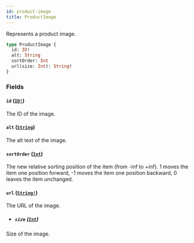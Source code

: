 ```yaml
---
id: product-image
title: ProductImage
---
```


Represents a product image.

```graphql
type ProductImage {
  id: ID!
  alt: String
  sortOrder: Int
  url(size: Int): String!
}
```

### Fields

#### `id` ([`ID!`](/docs/developer/api-reference/scalars/id))

The ID of the image.

#### `alt` ([`String`](/docs/developer/api-reference/scalars/string))

The alt text of the image.

#### `sortOrder` ([`Int`](/docs/developer/api-reference/scalars/int))

The new relative sorting position of the item (from -inf to +inf). 1 moves the item one position forward, -1 moves the item one position backward, 0 leaves the item unchanged.

#### `url` ([`String!`](/docs/developer/api-reference/scalars/string))

The URL of the image.

- ##### `size` ([`Int`](/docs/developer/api-reference/scalars/int))

Size of the image.
